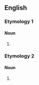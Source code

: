 ==English==

===Etymology 1===

====Noun====
{{head|en|noun form}}

# {{plural of|medick|lang=en}}

===Etymology 2===

====Noun====
{{en-noun|-}}

# {{obsolete spelling of|medics|lang=en||(obsolete) the science of [[medicine]]}}